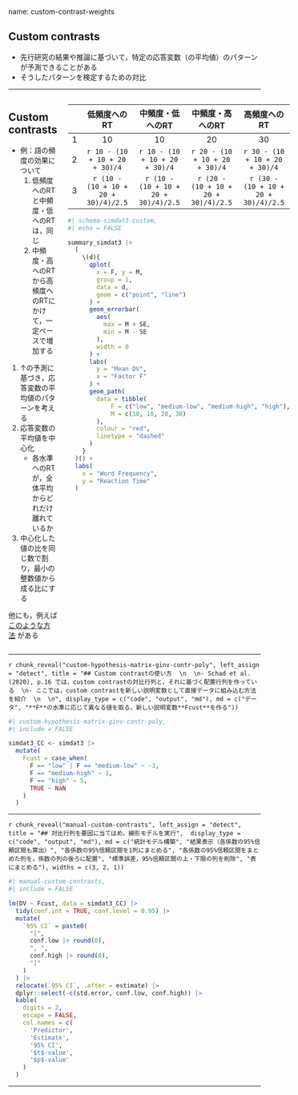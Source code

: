 name: custom-contrast-weights

## Custom contrasts

- 先行研究の結果や推論に基づいて，特定の応答変数（の平均値）のパターンが予測できることがある
- そうしたパターンを検定するための対比

---

::: columns

:::: pull-left

## Custom contrasts

- 例：語の頻度の効果について
    1. 低頻度へのRTと中頻度・低へのRTは，同じ
    2. 中頻度・高へのRTから高頻度へのRTにかけて，一定ペースで増加する

<!-- -->

1. ↑の予測に基づき，応答変数の平均値のパターンを考える
2. 応答変数の平均値を中心化
    - 各水準へのRTが，全体平均からどれだけ離れているか
3. 中心化した値の比を同じ数で割り，最小の整数値から成る比にする

他にも，例えば
[このような方法](https://stats.idre.ucla.edu/r/library/r-library-contrast-coding-systems-for-categorical-variables/#User)
がある

::::

:::: pull-right

|| 低頻度へのRT | 中頻度・低へのRT | 中頻度・高へのRT | 高頻度へのRT |
|:-:|:----------:|:----------:|:----------:|:----------:|
|1| 10 | 10 | 20 | 30 |
|2| `r 10 - (10 + 10 + 20 + 30)/4` | `r 10 - (10 + 10 + 20 + 30)/4` | `r 20 - (10 + 10 + 20 + 30)/4` | `r 30 - (10 + 10 + 20 + 30)/4` |
|3| `r (10 - (10 + 10 + 20 + 30)/4)/2.5` | `r (10 - (10 + 10 + 20 + 30)/4)/2.5` | `r (20 - (10 + 10 + 20 + 30)/4)/2.5` | `r (30 - (10 + 10 + 20 + 30)/4)/2.5` |

```r
#| schema-simdat3-custom,
#| echo = FALSE

summary_simdat3 |>
  (
    \(d){
      qplot(
        x = F, y = M,
        group = 1,
        data = d,
        geom = c("point", "line")
      ) +
      geom_errorbar(
        aes(
          max = M + SE,
          min = M - SE
        ),
        width = 0
      ) +
      labs(
        y = "Mean DV",
        x = "Factor F"
      ) +
      geom_path(
        data = tibble(
            F = c("low", "medium-low", "medium-high", "high"),
            M = c(10, 10, 20, 30)
        ),
        colour = "red",
        linetype = "dashed"
      )
    }
  )() +
  labs(
    x = "Word Frequency",
    y = "Reaction Time"
  )
```

::::

:::

---

`r chunk_reveal("custom-hypothesis-matrix-ginv-contr-poly", left_assign = "detect", title = "## Custom contrastの使い方  \n  \n- Schad et al. (2020), p.16 では，custom contrastの対比行列と，それに基づく配置行列を作っている  \n- ここでは，custom contrastを新しい説明変数として直接データに組み込む方法を紹介  \n  \n", display_type = c("code", "output", "md"), md = c("データ", "**F**の水準に応じて異なる値を取る，新しい説明変数**Fcust**を作る"))`

```r
#| custom-hypothesis-matrix-ginv-contr-poly,
#| include = FALSE

simdat3_CC <- simdat3 |>
  mutate(
    Fcust = case_when(
      F == "low" | F == "medium-low" ~ -3,
      F == "medium-high" ~ 1,
      F == "high" ~ 5,
      TRUE ~ NaN
    )
  )
```

---

`r chunk_reveal("manual-custom-contrasts", left_assign = "detect", title = "## 対比行列を要因に当てはめ，線形モデルを実行",  display_type = c("code", "output", "md"), md = c("統計モデル構築", "結果表示（各係数の95%信頼区間も算出）", "各係数の95%信頼区間を1列にまとめる", "各係数の95%信頼区間をまとめた列を，係数の列の後ろに配置", "標準誤差，95%信頼区間の上・下限の列を削除", "表にまとめる"), widths = c(3, 2, 1))`

```r
#| manual-custom-contrasts,
#| include = FALSE

lm(DV ~ Fcust, data = simdat3_CC) |>
  tidy(conf.int = TRUE, conf.level = 0.95) |>
  mutate(
    `95% CI` = paste0(
      "[",
      conf.low |> round(0),
      ", ",
      conf.high |> round(0),
      "]"
    )
  ) |>
  relocate(`95% CI`, .after = estimate) |>
  dplyr::select(-c(std.error, conf.low, conf.high)) |>
  kable(
    digits = 2,
    escape = FALSE,
    col.names = c(
      'Predictor',
      'Estimate',
      '95% CI',
      '$t$-value',
      '$p$-value'
    )
  )
```

---

